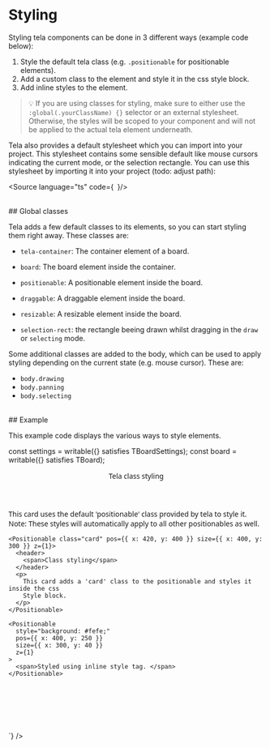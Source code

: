
<Meta title="Styling" />

# Styling

Styling tela components can be done in 3 different ways (example code below):
1. Style the default tela class (e.g. `.positionable` for positionable elements).
2. Add a custom class to the element and style it in the css style block.
3. Add inline styles to the element.

> 💡 If you are using classes for styling, make sure to either use the `:global(.yourClassName) {}` selector or an external stylesheet. Otherwise, the styles will be scoped to your component and will not be applied to the actual tela element underneath.

Tela also provides a default stylesheet which you can import into your project. This stylesheet contains some sensible default like mouse cursors indicating the current mode, or the selection rectangle.
You can use this stylesheet by importing it into your project (todo: adjust path):

<Source language="ts"
  code={`
`}/>

<br/>
## Global classes

Tela adds a few default classes to its elements, so you can start styling them right away. These classes are:

- `tela-container`: The container element of a board.
- `board`: The board element inside the container.
- `positionable`: A positionable element inside the board.
- `draggable`: A draggable element inside the board.
- `resizable`: A resizable element inside the board.

- `selection-rect`: the rectangle beeing drawn whilst dragging in the `draw` or `selecting` mode.

Some additional classes are added to the body, which can be used to apply styling depending on the current state (e.g. mouse cursor). These are:

- `body.drawing`
- `body.panning`
- `body.selecting`

<br/>
## Example

This example code displays the various ways to style elements.

<Canvas of={StylingExample.Default} layout="fullscreen"/>
<Source
  language="html"
  code={`
<script lang="ts">

  const settings = writable({} satisfies TBoardSettings);
  const board = writable({} satisfies TBoard);
</script>

<main class="stylingExample">
  <Board {settings} {board}>
    <Positionable pos={{ x: 10, y: 10 }} size={{ x: 400, y: 300 }} z={1}>
      <header>
        <span>Tela class styling</span>
      </header>
      <p>
        This card uses the default 'positionable' class provided by tela to style it.
        Note: These styles will automatically apply to all other positionables as well.
      </p>
    </Positionable>

    <Positionable class="card" pos={{ x: 420, y: 400 }} size={{ x: 400, y: 300 }} z={1}>
      <header>
        <span>Class styling</span>
      </header>
      <p>
        This card adds a 'card' class to the positionable and styles it inside the css
        Style block.
      </p>
    </Positionable>

    <Positionable
      style="background: #fefe;"
      pos={{ x: 400, y: 250 }}
      size={{ x: 300, y: 40 }}
      z={1}
    >
      <span>Styled using inline style tag. </span>
    </Positionable>
  </Board>
</main>

<style>
  main.stylingExample {
    height: 500px;
    font-family: system-ui, -apple-system, BlinkMacSystemFont, "Segoe UI", Roboto, Oxygen,
      Ubuntu, Cantarell, "Open Sans", "Helvetica Neue", sans-serif;
  }

  :global(.stylingExample .positionable) {
    border-radius: 10px;
    border: 1px solid rgba(0, 0, 0, 0.2);
    padding: 2ch;
  }

  :global(.stylingExample .card) {
    background: floralwhite;
  }
  :global(.stylingExample .card > header) {
    font-weight: 600;
    font-size: 1.3em;
  }
</style>

`}
/>